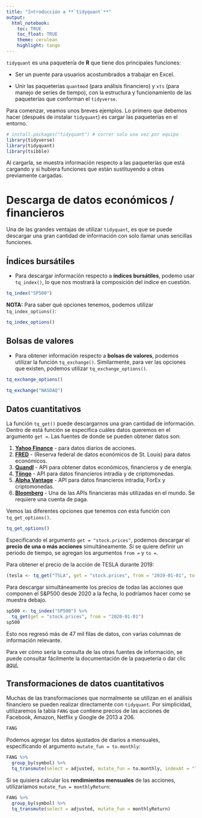 ```yaml
---
title: "Introducción a **`tidyquant`**"
output: 
  html_notebook:
    toc: TRUE
    toc_float: TRUE
    theme: cerulean
    highlight: tango
---
```


`tidyquant` es una paquetería de **R** que tiene dos principales funciones:

* Ser un puente para usuarios acostumbrados a trabajar en Excel.

* Unir las paqueterías `quantmod` (para análisis financiero) y `xts` (para manejo de series de tiempo), con la estructura y funcionamiento de las paqueterías que conforman el `tidyverse`.

Para comenzar, veamos unos breves ejemplos. Lo primero que debemos hacer (después de instalar `tidyquant`) es cargar las paqueterías en el entorno.

```r
# install.packages("tidyquant") # correr solo una vez por equipo
library(tidyverse)
library(tidyquant)
library(tsibble)
```

Al cargarla, se muestra información respecto a las paqueterías que está cargando y si hubiera funciones que están sustituyendo a otras previamente cargadas.


# Descarga de datos económicos / financieros

Una de las grandes ventajas de utilizar `tidyquant`, es que se puede descargar una gran cantidad de información con solo llamar unas sencillas funciones.

## Índices bursátiles

* Para descargar información respecto a **índices bursátiles**, podemo usar `tq_index()`, lo que nos mostrará la composición del índice en cuestión.


```r
tq_index("SP500")
```

**NOTA:** Para saber qué opciones tenemos, podemos utilizar `tq_index_options()`:

```r
tq_index_options()
```

## Bolsas de valores

* Para obtener información respecto a **bolsas de valores**, podemos utilizar la función `tq_exchange()`. Similarmente, para ver las opciones que existen, podemos utilizar `tq_exchange_options()`.

```r
tq_exchange_options()

tq_exchange("NASDAQ")
```

## Datos cuantitativos

La función `tq_get()` puede descargarnos una gran cantidad de información. Dentro de está función se especifica cuáles datos queremos en el argumento `get = `. Las fuentes de donde se pueden obtener datos son:

1. [**Yahoo Finance**](https://finance.yahoo.com/) - para datos diarios de acciones.
2. [**FRED**](https://fred.stlouisfed.org/) - (Reserva federal de datos económicos de St. Louis) para datos económicos.
3. [**Quandl**](https://www.quandl.com/) - API para obtener datos económicos, financieros y de energía.
4. [**Tiingo**](https://www.tiingo.com/) - API para datos financieros intradía y de criptomonedas.
5. [**Alpha Vantage**](https://www.alphavantage.co/) - API para datos financieros intradía, ForEx y criptomonedas.
6. [**Bloomberg**](https://www.bloomberg.com/) - Una de las APIs financieras más utilizadas en el mundo. Se requiere una cuenta de paga.

Vemos las diferentes opciones que tenemos con esta función con `tq_get_options()`.

```r
tq_get_options()
```

Especificando el argumento `get = "stock.prices"`, podemos descargar el **precio de una o más acciones** simultáneamente. Si se quiere definir un periodo de tiempo, se agregan los argumentos `from = ` y `to =`.

Para obtener el precio de la acción de TESLA durante 2019:

```r
(tesla <- tq_get("TSLA", get = "stock.prices", from = "2019-01-01", to = "2019-12-31"))
```

Para descargar simultáneamente los precios de todas las acciones que componen el S&P500 desde 2020 a la fecha, lo podríamos hacer como se muestra debajo.

```r
sp500 <- tq_index("SP500") %>% 
  tq_get(get = "stock.prices", from = "2020-01-01")
sp500
```

Esto nos regresó más de 47 mil filas de datos, con varias columnas de información relevante.

Para ver cómo sería la consulta de las otras fuentes de información, se puede consultar fácilmente la documentación de la paquetería o dar clic [aquí](https://business-science.github.io/tidyquant/articles/TQ01-core-functions-in-tidyquant.html#fred-economic-data),

## Transformaciones de datos cuantitativos

Muchas de las transformaciones que normalmente se utilizan en el análisis financiero se pueden realizar directamente con `tidyquant`. Por simplicidad, utilizaremos la tabla `FANG` que contiene precios de las acciones de Facebook, Amazon, Netflix y Google de 2013 a 206.

```r
FANG
```

Podemos agregar los datos ajustados de diarios a mensuales, especificando el argumento `mutate_fun = to.monthly`:

```r
FANG %>%
  group_by(symbol) %>% 
  tq_transmute(select = adjusted, mutate_fun = to.monthly, indexAt = "lastof")
```

Si se quisiera calcular los **rendimientos mensuales** de las acciones, utilizaríamos `mutate_fun = monthlyReturn`:

```r
FANG %>%
  group_by(symbol) %>% 
  tq_transmute(select = adjusted, mutate_fun = monthlyReturn)
```


